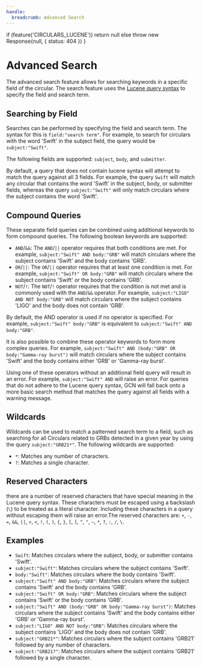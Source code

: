 ```yaml
---
handle:
  breadcrumb: Advanced Search
---
```



  if (feature('CIRCULARS_LUCENE')) return null
  else throw new Response(null, { status: 404 })
}

# Advanced Search

The advanced search feature allows for searching keywords in a specific field of the circular. The search feature uses the [Lucene query syntax](https://lucene.apache.org/core/2_9_4/queryparsersyntax.html) to specify the field and search term.

## Searching by Field

Searches can be performed by specifying the field and search term. The syntax for this is `field:"search term"`. For example, to search for circulars with the word 'Swift' in the subject field, the query would be `subject:"Swift"`.

The following fields are supported: `subject`, `body`, and `submitter`.

By default, a query that does not contain lucene syntax will attempt to match the query against all 3 fields. For example, the query `Swift` will match any circular that contains the word 'Swift' in the subject, body, or submitter fields, whereas the query `subject:"Swift"` will only match circulars where the subject contains the word 'Swift'.

## Compound Queries

These separate field queries can be combined using additional keywords to form compound queries. The following boolean keywords are supported:

- `AND`/`&&`: The `AND`/`||` operator requires that both conditions are met. For example, `subject:"Swift" AND body:"GRB"` will match circulars where the subject contains 'Swift' and the body contains 'GRB'.
- `OR`/`||`: The `OR`/`||` operator requires that at least one condition is met. For example, `subject:"Swift" OR body:"GRB"` will match circulars where the subject contains 'Swift' or the body contains 'GRB'.
- `NOT`/`!`: The `NOT`/`!` operator requires that the condition is not met and is commonly used with the `AND`/`&&` operator. For example, `subject:"LIGO" AND NOT body:"GRB"` will match circulars where the subject contains 'LIGO' and the body does not contain 'GRB'.

By default, the AND operator is used if no operator is specified. For example, `subject:"Swift" body:"GRB"` is equivalent to `subject:"Swift" AND body:"GRB"`.

It is also possible to combine these operator keywords to form more complex queries. For example, `subject:"Swift" AND (body:"GRB" OR body:"Gamma-ray burst")` will match circulars where the subject contains 'Swift' and the body contains either 'GRB' or 'Gamma-ray burst'.

Using one of these operators without an additional field query will result in an error. For example, `subject:"Swift" AND` will raise an error. For queries that do not adhere to the Lucene query syntax, GCN will fall back onto a more basic search method that matches the query against all fields with a warning message.

## Wildcards

Wildcards can be used to match a patterned search term to a field, such as searching for all Circulars related to GRBs detected in a given year by using the query `subject:"GRB21*"`. The following wildcards are supported:

- `*`: Matches any number of characters.
- `?`: Matches a single character.

## Reserved Characters

there are a number of reserved characters that have special meaning in the Lucene query syntax. These characters must be escaped using a backslash (`\`) to be treated as a literal character. Including these characters in a query without escaping them will raise an error.The reserved characters are: `+`, `-`, `=`, `&&`, `||`, `>`, `<`, `!`, `(`, `)`, `{`, `}`, `[`, `]`, `^`, `"`, `~`, `*`, `?`, `:`, `/`, `\`.

## Examples

- `Swift`: Matches circulars where the subject, body, or submitter contains 'Swift'.
- `subject:"Swift"`: Matches circulars where the subject contains 'Swift'.
- `body:"Swift"`: Matches circulars where the body contains 'Swift'.
- `subject:"Swift" AND body:"GRB"`: Matches circulars where the subject contains 'Swift' and the body contains 'GRB'.
- `subject:"Swift" OR body:"GRB"`: Matches circulars where the subject contains 'Swift' or the body contains 'GRB'.
- `subject:"Swift" AND (body:"GRB" OR body:"Gamma-ray burst")`: Matches circulars where the subject contains 'Swift' and the body contains either 'GRB' or 'Gamma-ray burst'.
- `subject:"LIGO" AND NOT body:"GRB"`: Matches circulars where the subject contains 'LIGO' and the body does not contain 'GRB'.
- `subject:"GRB21*"`: Matches circulars where the subject contains 'GRB21' followed by any number of characters.
- `subject:"GRB21?"`: Matches circulars where the subject contains 'GRB21' followed by a single character.
